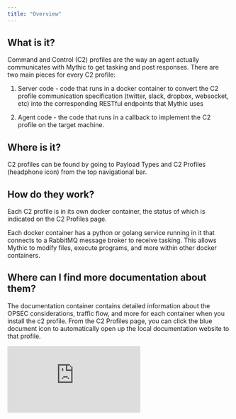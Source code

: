```yaml
---
title: "Overview"
---
```


## What is it?

Command and Control (C2) profiles are the way an agent actually communicates with Mythic to get tasking and post responses. There are two main pieces for every C2 profile:

1. Server code - code that runs in a docker container to convert the C2 profile communication specification (twitter, slack, dropbox, websocket, etc) into the corresponding RESTful endpoints that Mythic uses

2. Agent code - the code that runs in a callback to implement the C2 profile on the target machine.

## Where is it?

C2 profiles can be found by going to Payload Types and C2 Profiles (headphone icon) from the top navigational bar.

## How do they work?

Each C2 profile is in its own docker container, the status of which is indicated on the C2 Profiles page.

Each docker container has a python or golang service running in it that connects to a RabbitMQ message broker to receive tasking. This allows Mythic to modify files, execute programs, and more within other docker containers.

## Where can I find more documentation about them?

The documentation container contains detailed information about the OPSEC considerations, traffic flow, and more for each container when you install the c2 profile. From the C2 Profiles page, you can click the blue document icon to automatically open up the local documentation website to that profile.

<iframe
  className="w-full aspect-video rounded-xl"
  src="https://www.youtube.com/embed/Yoe4yhAiWcc?si=8WVCU1I2geyIlOlY"
  title="Mythic Operator Video Series — Payload Types and C2 Profiles"
  frameBorder="0"
  allow="accelerometer; autoplay; clipboard-write; encrypted-media; gyroscope; picture-in-picture"
  allowFullScreen
></iframe>
